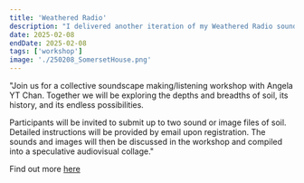 ```yaml
---
title: 'Weathered Radio'
description: "I delivered another iteration of my Weathered Radio soundscaping workshop for Somerset House's SOIL exhibition programme."
date: 2025-02-08
endDate: 2025-02-08
tags: ['workshop']
image: './250208_SomersetHouse.png'
---
```


"Join us for a collective soundscape making/listening workshop with Angela YT Chan. Together we will be exploring the depths and breadths of soil, its history, and its endless possibilities. 

Participants will be invited to submit up to two sound or image files of soil. Detailed instructions will be provided by email upon registration. The sounds and images will then be discussed in the workshop and compiled into a speculative audiovisual collage."

Find out more [here](https://www.somersethouse.org.uk/whats-on/soil/soil-events/weathered-radio-angela-yt-chan)